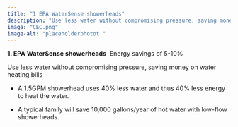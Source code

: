 ```yaml
---
title: "1 EPA WaterSense showerheads"
description: "Use less water without compromising pressure, saving money on water heating bills"
image: "CEC.png"
image-alt: "placeholderphotot."
---
```


**1. EPA WaterSense showerheads**  Energy savings of 5-10%

Use less water without compromising pressure, saving money on water heating bills

-   A 1.5GPM showerhead uses 40% less water and thus 40% less energy to heat the water.

-   A typical family will save 10,000 gallons/year of hot water with low-flow showerheads. 
